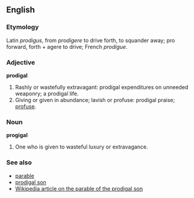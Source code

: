 ==English==

===Etymology===
Latin ''prodigus'', from ''prodigere'' to drive forth, to squander away; pro forward, forth + agere to drive; French ''prodigue''.

===Adjective===
'''prodigal'''
#Rashly or wastefully extravagant: prodigal expenditures on unneeded weaponry; a prodigal life. 
#Giving or given in abundance; lavish or profuse: prodigal praise; [[profuse]]. 

===Noun===
'''progigal'''
#One who is given to wasteful luxury or extravagance.

===See also===
*[[parable]]
*[[prodigal son]]
*[[w:prodigal son|Wikipedia article on the parable of the prodigal son]]
